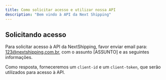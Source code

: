 ```yaml
---
title: Como solicitar acesso e utilizar nossa API
description: "Bem vindo à API da Next Shipping"
---
```


## Solicitando acesso

Para solicitar acesso à API da NextShipping, favor enviar email para: 123@nextshipping.com.br, com o assunto [ASSUNTO] e as seguintes informações.

Como resposta, forneceremos um `client-id` e um `client-token`, que serão utilizados para acesso à API.
